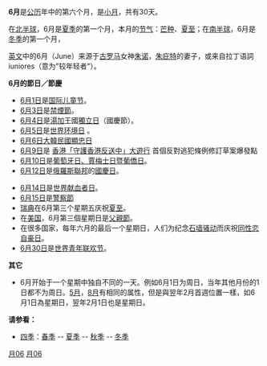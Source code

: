 {{Otheruses
|subject=公历6月
|other=6月的其他意思
|六月
}}
{{DayInMonth|6}}
'''6月'''是[[公历|公历]]年中的第六个月，是[[小月|小月]]，共有30天。 

在[[北半球|北半球]]，6月是[[夏季|夏季]]的第一个月，本月的[[节气|节气]]：[[芒种|芒种]]、[[夏至|夏至]]；在[[南半球|南半球]]，6月是[[冬季|冬季]]的第一个月，

[[英文|英文]]中的6月（June）来源于[[古罗马|古罗马]]女神[[朱諾_(羅馬神話)|朱诺]]，[[朱庇特|朱庇特]]的妻子，或来自拉丁语詞iuniores（意为"较年轻者"）。

'''6月的節日／節慶'''
* [[6月1日|6月1日]]是[[国际儿童节|国际儿童节]]。
* [[6月3日|6月3日]]是[[禁煙節|禁煙節]]。
* [[6月4日|6月4日]]是[[湯加|湯加]]王國[[獨立日|獨立日]]（國慶節）。
* [[6月5日|6月5日]]是[[世界环境日|世界环境日]] 。
* [[6月6日|6月6日]][[大韩民国|大韓民國]][[顯忠日|顯忠日]]
* [[6月9日|6月9日]]是 [[香港|香港]][[「守護香港反送中」大遊行|「守護香港反送中」大遊行]] 首個反對逃犯條例修訂草案爆發點
* [[6月10日|6月10日]]是[[葡萄牙日、賈梅士日暨葡僑日|葡萄牙日、賈梅士日暨葡僑日]]。
* [[6月12日|6月12日]]是[[俄羅斯聯邦|俄羅斯聯邦]]的[[國慶日|國慶日]]。

* [[6月14日|6月14日]]是[[世界献血者日|世界献血者日]]。
* [[6月15日|6月15日]]是[[警察節|警察節]]
* [[瑞典|瑞典]]在6月第三个星期五庆祝[[夏至|夏至]]。
* 在[[美国|美国]]，6月第三個星期日是[[父親節|父親節]]。
* 在很多国家，每年六月的最后一个星期日，人们为纪念[[石墙骚动|石墙骚动]]而庆祝[[同性恋自豪日|同性恋自豪日]]。
* [[6月30日|6月30日]]是[[世界青年联欢节|世界青年联欢节]]。

'''其它'''
* 6月开始于一个星期中独自不同的一天。例如6月1日为周日，当年其他月份的1日都不为周日。[[5月|5月]]，[[8月|8月]]有相同的属性，但是與翌年2月首週位置一樣，如6月1日為星期日，翌年2月1日也是星期日。

'''请参看：'''
* [[四季|四季]]：[[春季|春季]] -- [[夏季|夏季]] -- [[秋季|秋季]] -- [[冬季|冬季]]

{{Wikivoyage|六月}}
{{月份}}
{{Authority control}}
[[Category:月份|月06]]
[[Category:日历|月06]]